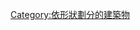 {{commonscat|Twisted buildings}}

{{seealso|Category:斜塔}}

[[Category:依形狀劃分的建築物|Category:依形狀劃分的建築物]]